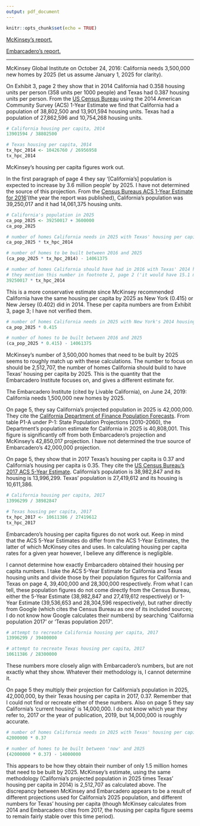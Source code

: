 ```yaml
---
output: pdf_document
---
```


```r
knitr::opts_chunk$set(echo = TRUE)
```

[McKinsey's report.](https://www.mckinsey.com/~/media/McKinsey/Industries/Public%20and%20Social%20Sector/Our%20Insights/Closing%20Californias%20housing%20gap/Closing-Californias-housing-gap-Full-report.pdf)

[Embarcadero's report.](https://secureservercdn.net/198.71.233.65/r3g.8a0.myftpupload.com/wp-content/uploads/2019/07/Californias-3.5M-Housing-Shortage-Number-Faces-Questions.pdf)

-----

McKinsey Global Institute on October 24, 2016: California needs 3,500,000 new homes by 2025 (let us assume January 1, 2025 for clarity).

On Exhibit 3, page 2 they show that in 2014 California had 0.358 housing units per person (358 units per 1000 people) and Texas had 0.387 housing units per person. From the [US Census Bureau](https://data.census.gov/cedsci/table?q=california&t=Housing%20Units&g=0400000US48&tid=ACSDP1Y2014.DP05&moe=false&hidePreview=true) using the 2014 American Community Survey (ACS) 1-Year Estimate we find that California had a population of 38,802,500 and 13,901,594 housing units. Texas had a population of 27,862,596 and 10,754,268 housing units.

```r
# California housing per capita, 2014
13901594 / 38802500

# Texas housing per capita, 2014
tx_hpc_2014 <- 10426760 / 26956958
tx_hpc_2014
```

McKinsey's housing per capita figures work out.

In the first paragraph of page 4 they say '[California's] population is expected to increase by 3.6 million people' by 2025. I have not determined the source of this projection. From the [Census Bureaus ACS 1-Year Estimate for 2016](https://data.census.gov/cedsci/table?q=california&tid=ACSDP1Y2016.DP05&moe=false&hidePreview=true)'(the year the report was published), California's population was 39,250,017 and it had 14,061,375 housing units.

```r
# California's population in 2025
ca_pop_2025 <- 39250017 + 3600000
ca_pop_2025

# number of homes California needs in 2025 with Texas' housing per capita
ca_pop_2025 * tx_hpc_2014

# number of homes to be built between 2016 and 2025
(ca_pop_2025 * tx_hpc_2014) - 14061375

# number of homes California should have had in 2016 with Texas' 2014 housing per capita
# they mention this number in footnote 2, page 2 ('it would have 15.1 million homes')
39250017 * tx_hpc_2014
```

This is a more conservative estimate since McKinsey recommended California have the same housing per capita by 2025 as New York (0.415) or New Jersey (0.402) did in 2014. These per capita numbers are from Exhibit 3, page 3; I have not verified them.

```r
# number of homes California needs in 2025 with New York's 2014 housing per capita
ca_pop_2025 * 0.415

# number of homes to be built between 2016 and 2025
(ca_pop_2025 * 0.415) - 14061375
```

McKinsey's number of 3,500,000 homes that need to be built by 2025 seems to roughly match up with these calculations. The number to focus on should be 2,512,707, the number of homes California should build to have Texas' housing per capita by 2025. This is the quantity that the Embarcadero Institute focuses on, and gives a different estimate for.

\newpage

The Embarcadero Institute (cited by Livable California), on June 24, 2019: California needs 1,500,000 new homes by 2025.

On page 5, they say California's projected population in 2025 is 42,000,000. They cite the [California Department of Finance Population Forecasts](https://www.dof.ca.gov/Forecasting/Demographics/Projections/). From table P1-A under P-1: State Population Projections (2010-2060), the Department's population estimate for California in 2025 is 40,808,001. This figure is significantly off from both Embarcadero's projection and McKinsey's 42,850,017 projection. I have not determined the true source of Embarcadero's 42,000,000 projection.

On page 5, they show that in 2017 Texas's housing per capita is 0.37 and California's housing per capita is 0.35. They cite the [US Census Bureau's 2017 ACS 5-Year Estimate](https://data.census.gov/cedsci/table?q=california&t=Housing%3AHousing%20Units&g=0400000US48&tid=ACSDP5Y2017.DP05&moe=false&hidePreview=true). California's population is 38,982,847 and its housing is 13,996,299. Texas' population is 27,419,612 and its housing is 10,611,386.

```r
# California housing per capita, 2017
13996299 / 38982847

# Texas housing per capita, 2017
tx_hpc_2017 <- 10611386 / 27419612
tx_hpc_2017
```

Embarcadero's housing per capita figures do not work out. Keep in mind that the ACS 5-Year Estimates do differ from the ACS 1-Year Estimates, the latter of which McKinsey cites and uses. In calculating housing per capita rates for a given year however, I believe any difference is negligible.

I cannot determine how exactly Embarcadero obtained their housing per capita numbers. I take the ACS 5-Year Estimate for California and Texas housing units and divide those by their population figures for California and Texas on page 4, 39,400,000 and 28,300,000 respectively. From what I can tell, these population figures do not come directly from the Census Bureau, either the 5-Year Estimate (38,982,847 and 27,419,612 respectively) or 1-Year Estimate (39,536,653 and 28,304,596 respectively), but rather directly from Google (which cites the Census Bureau as one of its included sources; I do not know how Google calculates their numbers) by searching 'California population 2017' or 'Texas population 2017'.

```r
# attempt to recreate California housing per capita, 2017
13996299 / 39400000

# attempt to recreate Texas housing per capita, 2017
10611386 / 28300000
```

These numbers more closely align with Embarcadero's numbers, but are not exactly what they show. Whatever their methodology is, I cannot determine it.

On page 5 they multiply their projection for California's population in 2025, 42,000,000, by their Texas housing per capita in 2017, 0.37. Remember that I could not find or recreate either of these numbers. Also on page 5 they say California's 'current housing' is 14,000,000. I do not know which year they refer to, 2017 or the year of publication, 2019, but 14,000,000 is roughly accurate.

```r
# number of homes California needs in 2025 with Texas' housing per capita
42000000 * 0.37

# number of homes to be built between 'now' and 2025
(42000000 * 0.37) - 14000000
```

This appears to be how they obtain their number of only 1.5 million homes that need to be built by 2025. McKinsey's estimate, using the same methodology (California's projected population in 2025 times Texas' housing per capita in 2014) is 2,512,707 as calculated above. The discrepancy between McKinsey and Embarcadero appears to be a result of different projections used for California's 2025 population, and different numbers for Texas' housing per capita (though McKinsey calculates from 2014 and Embarcadero cites from 2017, the housing per capita figure seems to remain fairly stable over this time period).





